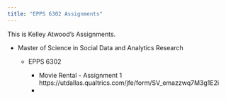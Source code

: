 ---
title: "EPPS 6302 Assignments"
---

This is Kelley Atwood's Assignments.

-   Master of Science in Social Data and Analytics Research

    -   EPPS 6302

        -   Movie Rental - Assignment 1 https://utdallas.qualtrics.com/jfe/form/SV_emazzwq7M3g1E2i
        -   

```{r}

```
